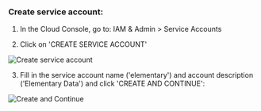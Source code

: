 ### Create service account:

1. In the Cloud Console, go to: IAM & Admin > Service Accounts

2. Click on 'CREATE SERVICE ACCOUNT'

<img
src="https://res.cloudinary.com/mintlify/image/upload/v1659304875/elementary/create-service-account_birda0.png"
alt="Create service account"
/>

3. Fill in the service account name ('elementary') and account description ('Elementary Data') and click 'CREATE AND
   CONTINUE':

<img
src="https://res.cloudinary.com/mintlify/image/upload/v1659304876/elementary/create-continue_ai6ta9.png"
alt="Create and Continue"
/>

